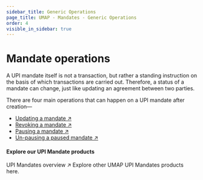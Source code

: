 ```yaml
---
sidebar_title: Generic Operations
page_title: UMAP - Mandates - Generic Operations
order: 4
visible_in_sidebar: true
---
```


# Mandate operations
A UPI mandate itself is not a transaction, but rather a standing instruction on the basis of which transactions are carried out. Therefore, a status of a mandate can change, just like updating an agreement between two parties. 

There are four main operations that can happen on a UPI mandate after creation—
- <a href="/payments/umap/mandates/generic/update" target="_blank">Updating a mandate ↗</a>
- <a href="/payments/umap/mandates/generic/revoke" target="_blank">Revoking a mandate ↗</a>
- <a href="/payments/umap/mandates/generic/pause" target="_blank">Pausing a mandate ↗</a>
- <a href="/payments/umap/mandates/generic/unpause" target="_blank">Un-pausing a paused mandate ↗</a>

#### Explore our UPI Mandate products

<Link href="/payments/umap/mandates">
    <Card padding="small" shape="rounded">
            <Text size="large" weight="600" textColor="blue-90">
                UPI Mandates overview ↗
            </Text>
            <Text weight="400">Explore other UMAP UPI Mandates products here.</Text>
    </Card>
</Link>
